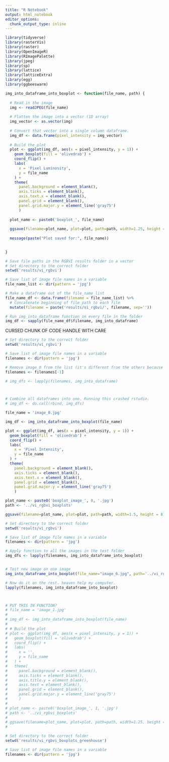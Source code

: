 ```yaml
---
title: "R Notebook"
output: html_notebook
editor_options: 
  chunk_output_type: inline
---
```




```r
library(tidyverse)
library(rasterVis)
library(raster)
library(OpenImageR)
library(RImagePalette)
library(jpeg)
library(sp)
library(lattice)
library(latticeExtra)
library(egg)
library(ggbeeswarm)
```


```r
img_into_dataframe_into_boxplot <- function(file_name, path) {
  
  # Read in the image
  img <- readJPEG(file_name)
  
  # Flatten the image into a vector (1D array)
  img_vector <- as.vector(img)
  
  # Convert that vector into a single column dataframe.
  img_df <- data.frame(pixel_intensity = img_vector)
  
  # Build the plot
  plot <- ggplot(img_df, aes(x = pixel_intensity, y = 1)) +
    geom_boxplot(fill = 'olivedrab') +
    coord_flip() +
    labs(
      x = 'Pixel Luminosity',
      y = file_name
    ) +
    theme(
      panel.background = element_blank(),
      axis.ticks = element_blank(),
      axis.text.x = element_blank(),
      panel.grid = element_blank(),
      panel.grid.major.y = element_line('gray75')
      )
  
  plot_name <- paste0('boxplot_', file_name)
  
  ggsave(filename=plot_name, plot=plot, path=path, width=1.25, height = 8)
  
  message(paste("Plot saved for:", file_name))

  
}
```


```r
# Save file paths in the RGBVI results folder in a vector
# Set directory to the correct folder
setwd('results/vi_rgbvi')

# Save list of image file names in a variable
file_name_list <- dir(pattern = 'jpg')

# Make a dataframe out of the file_name_list
file_name_df <- data.frame(filename = file_name_list) %>% 
  # Concatenate beginning of file path to each file 
  mutate(filename = paste('results/vi_rgbvi/', filename, sep=''))

# Run img_into_dataframe function on every file in the folder
img_df <- sapply(file_name_df$filename, img_into_dataframe)
```

CURSED CHUNK OF CODE HANDLE WITH CARE
```r
# Set directory to the correct folder
setwd('results/vi_rgbvi')

# Save list of image file names in a variable
filenames <- dir(pattern = 'jpg')

# Remove image_0 from the list (it's different from the others because it uses a y-axis label. Won't be necessary when plots are arranged in a grid)
filenames <- filenames[-1]

# img_dfs <- lapply(filenames, img_into_dataframe)



# Combine all dataframes into one. Running this crashed rstudio. 
# img_df <- do.call(rbind, img_dfs)

```


```r

file_name = 'image_0.jpg'

img_df <- img_into_dataframe_into_boxplot(file_name)

plot <- ggplot(img_df, aes(x = pixel_intensity, y = 1)) +
  geom_boxplot(fill = 'olivedrab') +
  coord_flip() +
  labs(
    x = 'Pixel Intensity',
    y = file_name
  ) +
  theme(
    panel.background = element_blank(),
    axis.ticks = element_blank(),
    axis.text.x = element_blank(),
    panel.grid = element_blank(),
    panel.grid.major.y = element_line('gray75')
    )

plot_name <- paste0('boxplot_image_', 0, '.jpg')
path <- '../vi_rgbvi_boxplots'

ggsave(filename=plot_name, plot=plot, path=path, width=1.5, height = 8)


```

```r

# Set directory to the correct folder
setwd('results/vi_rgbvi')

# Save list of image file names in a variable
filenames <- dir(pattern = 'jpg')

# Apply function to all the images in the test folder
img_dfs <- lapply(filenames, img_into_dataframe_into_boxplot)


# Test new image on one image
img_into_dataframe_into_boxplot(file_name="image_6.jpg", path='../vi_rgbvi_boxplots_greenhouse')

# Now do it on the rest. heaven help my computer. 
lapply(filenames, img_into_dataframe_into_boxplot)



# PUT THIS IN FUNCTION?
# file_name = 'image_1.jpg'
# 
# img_df <- img_into_dataframe_into_boxplot(file_name)
# 
# # Build the plot
# plot <- ggplot(img_df, aes(x = pixel_intensity, y = 1)) +
#   geom_boxplot(fill = 'olivedrab') +
#   coord_flip() +
#   labs(
#     x = '',
#     y = file_name
#   ) +
#   theme(
#     panel.background = element_blank(),
#     axis.ticks = element_blank(),
#     axis.title.y = element_blank(),
#     axis.text = element_blank(),
#     panel.grid = element_blank(),
#     panel.grid.major.y = element_line('gray75')
#     )
# 
# plot_name <- paste0('boxplot_image_', 1, '.jpg')
# path <- '../vi_rgbvi_boxplots'
# 
# ggsave(filename=plot_name, plot=plot, path=path, width=1.25, height = 8)
# 

```

```r


# Set directory to the correct folder
setwd('results/vi_rgbvi_boxplots_greenhouse')

# Save list of image file names in a variable
filenames <- dir(pattern = 'jpg')
```


